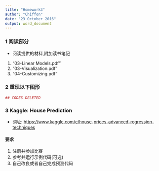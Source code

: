 ```yaml
---
title: "Homework3"
author: "Chiffon"
date: "23 October 2016"
output: word_document
---
```



### 1 阅读部分

- 阅读提供的材料,附加读书笔记

1. "03-Linear Models.pdf"                                    
2. "03-Visualization.pdf"                                    
3. "04-Customizing.pdf"  


### 2 重现以下图形
```r
## CODES DELETED
```



### 3 Kaggle: House Prediction
- 网址: [https://www.kaggle.com/c/house-prices-advanced-regression-techniques](https://www.kaggle.com/c/house-prices-advanced-regression-techniques)

#### 要求

1. 注册并参加比赛
2. 参考并运行示例代码(可选)
3. 自己改良或者自己完成预测代码


